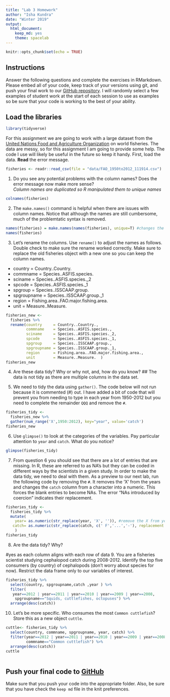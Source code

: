```yaml
---
title: "Lab 3 Homework"
author: "Isha Kundra"
date: "Winter 2019"
output:
  html_document:
    keep_md: yes
    theme: spacelab
---
```


```r
knitr::opts_chunk$set(echo = TRUE)
```

## Instructions
Answer the following questions and complete the exercises in RMarkdown. Please embed all of your code, keep track of your versions using git, and push your final work to our [GitHub repository](https://github.com/FRS417-DataScienceBiologists). I will randomly select a few examples of student work at the start of each session to use as examples so be sure that your code is working to the best of your ability.

## Load the libraries
```r
library(tidyverse)
```

For this assignment we are going to work with a large dataset from the [United Nations Food and Agriculture Organization](http://www.fao.org/about/en/) on world fisheries. The data are messy, so for this assignment I am going to provide some help. The code I use will likely be useful in the future so keep it handy. First, load the data. **Read** the error message.  

```r
fisheries <- readr::read_csv(file = "data/FAO_1950to2012_111914.csv") 
```

1. Do you see any potential problems with the column names? Does the error message now make more sense?  
*Column names are duplicated so R manipulated them to unique names*

```r
colnames(fisheries)
```


2. The `make.names()` command is helpful when there are issues with column names. Notice that although the names are still cumbersome, much of the problemtatic syntax is removed.
```r
names(fisheries) = make.names(names(fisheries), unique=T) #changes the column names
names(fisheries)
```

3. Let's rename the columns. Use `rename()` to adjust the names as follows. Double check to make sure the rename worked correctly. Make sure to replace the old fisheries object with a new one so you can keep the column names.
+ country     = Country..Country.  
+ commname    = Species..ASFIS.species.  
+ sciname     = Species..ASFIS.species._2  
+ spcode      = Species..ASFIS.species._1  
+ spgroup     = Species..ISSCAAP.group.  
+ spgroupname = Species..ISSCAAP.group._1  
+ region      = Fishing.area..FAO.major.fishing.area.  
+ unit        = Measure..Measure.  

```r
fisheries_new <- 
  fisheries %>% 
  rename(country     = Country..Country.,
         commname    = Species..ASFIS.species.,
         sciname     = Species..ASFIS.species._2,
         spcode      = Species..ASFIS.species._1,
         spgroup     = Species..ISSCAAP.group.,
         spgroupname = Species..ISSCAAP.group._1,
         region      = Fishing.area..FAO.major.fishing.area.,
         unit        = Measure..Measure.  )
fisheries_new
```


4. Are these data tidy? Why or why not, and, how do you know?
## The data is not tidy as there are multiple columns in the data set. 

5. We need to tidy the data using `gather()`. The code below will not run because it is commented (#) out. I have added a bit of code that will prevent you from needing to type in each year from 1950-2012 but you need to complete the remainder `QQQ` and remove the `#`.
```r
fisheries_tidy <- 
  fisheries_new %>% 
  gather(num_range('X',1950:2012), key="year", value='catch')
fisheries_new
```

6. Use `glimpse()` to look at the categories of the variables. Pay particular attention to `year` and `catch`. What do you notice?  

```r
glimpse(fisheries_tidy)
```



7. From question 6 you should see that there are a lot of entries that are missing. In R, these are referred to as NA's but they can be coded in different ways by the scientists in a given study. In order to make the data tidy, we need to deal with them. As a preview to our next lab, run the following code by removing the `#`. It removes the 'X' from the years and changes the `catch` column from a character into a numeric. This forces the blank entries to become NAs. The error "NAs introduced by coercion" indicates their replacement.
```r
fisheries_tidy <- 
  fisheries_tidy %>% 
  mutate(
    year= as.numeric(str_replace(year, 'X', '')), #remove the X from year
   catch= as.numeric(str_replace(catch, c(' F','...','-'), replacement = '')) #replace character strings with NA
    )
fisheries_tidy
```

8. Are the data tidy? Why?  

#yes as each column aligns with each row of data 
9. You are a fisheries scientist studying cephalopod catch during 2008-2012. Identify the top five consumers (by country) of cephalopods (don't worry about species for now). Restrict the data frame only to our variables of interest.

```r
fisheries_tidy %>%
  select(country, spgroupname,catch ,year ) %>% 
  filter(
   year==2012 | year==2011 | year==2010 | year==2009 | year==2008,
    spgroupname=="Squids, cuttlefishes, octopuses") %>%
  arrange(desc(catch))
```

10. Let's be more specific. Who consumes the most `Common cuttlefish`? Store this as a new object `cuttle`.

```r
cuttle<- fisheries_tidy %>% 
  select(country, commname, spgroupname, year, catch) %>% 
  filter(year==2012 | year==2011 | year==2010 | year==2009 | year==2008,
         commname=="Common cuttlefish") %>% 
  arrange(desc(catch))
cuttle
  

```



## Push your final code to [GitHub](https://github.com/FRS417-DataScienceBiologists)
Make sure that you push your code into the appropriate folder. Also, be sure that you have check the `keep md` file in the knit preferences.